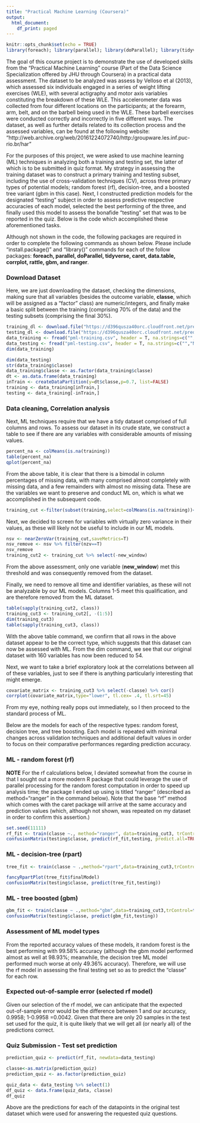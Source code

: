 ```yaml
---
title: "Practical Machine Learning (Coursera)"
output:
  html_document:
    df_print: paged
---
```


```r
knitr::opts_chunk$set(echo = TRUE)
library(foreach); library(parallel); library(doParallel); library(tidyverse); library(caret); library(data.table); library(corrplot); library(rattle); library(gbm); library(ranger)
```

The goal of this course project is to demonstrate the use of developed skills from the “Practical Machine Learning” course (Part of the Data Science Specialization offered by JHU through Coursera) in a practical data assessment. The dataset to be analyzed was assess by Velloso et al (2013), which assessed six individuals engaged in a series of weight lifting exercises (WLE), with several actigraphy and motor axis variables constituting the breakdown of these WLE. This accelerometer data was collected from four different locations on the participants; at the forearm, arm, belt, and on the barbell being used in the WLE. These barbell exercises were conducted correctly and incorrectly in five different ways. The dataset, as well as further details related to its collection process and the assessed variables, can be found at the following website: "http://web.archive.org/web/20161224072740/http:/groupware.les.inf.puc-rio.br/har"

For the purposes of this project, we were asked to use machine learning (ML) techniques in analyzing both a training and testing set, the latter of which is to be submitted in quiz format. My strategy in assessing the training dataset was to construct a primary training and testing subset, including the use of cross-validation techniques (CV), across three primary types of potential models; random forest (rf), decision-tree, and a boosted tree variant (gbm in this case). Next, I constructed prediction models for the designated “testing” subject in order to assess predictive respective accuracies of each model, selected the best performing of the three, and finally used this model to assess the bonafide “testing” set that was to be reported in the quiz. Below is the code which accomplished these aforementioned tasks.

Although not shown in the code, the following packages are required in order to complete the following commands as shown below. Please include “install.package()” and “library()” commands for each of the follow packages: **foreach, parallel, doParallel, tidyverse, caret, data.table, corrplot, rattle, gbm, and ranger**.

### Download Dataset

Here, we are just downloading the dataset, checking the dimensions, making sure that all variables (besides the outcome variable, **classe**, which will be assigned as a “factor” class) are numeric/integers, and finally make a basic split between the training (comprising 70% of the data) and the testing subsets (comprising the final 30%).

``` r
training_dl <- download.file("https://d396qusza40orc.cloudfront.net/predmachlearn/pml-training.csv", destfile = "pml-training.csv",mode="wb")
testing_dl <- download.file("https://d396qusza40orc.cloudfront.net/predmachlearn/pml-testing.csv", destfile = "pml-testing.csv",mode="wb")
data_training <- fread("pml-training.csv", header = T, na.strings=c("","NA"))
data_testing <- fread("pml-testing.csv", header = T, na.strings=c("","NA")) 
dim(data_training)
```

``` r
dim(data_testing)
str(data_training$classe)
data_training$classe <- as.factor(data_training$classe)
dt <- as.data.frame(data_training)
inTrain <- createDataPartition(y=dt$classe,p=0.7, list=FALSE)
training <- data_training[inTrain,]
testing <- data_training[-inTrain,]
```

### Data cleaning, Correlation analysis

Next, ML techniques require that we have a tidy dataset comprised of full columns and rows. To assess our dataset in its crude state, we construct a table to see if there are any variables with considerable amounts of missing values.

``` r
percent_na <- colMeans(is.na(training))
table(percent_na)
qplot(percent_na)
```

From the above table, it is clear that there is a bimodal in column percentages of missing data, with many comprised almost completely with missing data, and a few remainders with almost no missing data. These are the variables we want to preserve and conduct ML on, which is what we accomplished in the subsequent code.

``` r
training_cut <-filter(subset(training,select=colMeans(is.na(training))<0.75))
```

Next, we decided to screen for variables with virtually zero variance in
their values, as these will likely not be useful to include in our ML
models.

``` r
nsv <- nearZeroVar(training_cut,saveMetrics=T)
nsv_remove <- nsv %>% filter(nzv==T)
nsv_remove
training_cut2 <- training_cut %>% select(-new_window)
```

From the above assessment, only one variable (**new_window**) met this threshold and was consequently removed from the dataset.  

Finally, we need to remove all time and identifier variables, as these will not be analyzable by our ML models. Columns 1-5 meet this qualification, and are therefore removed from the ML dataset.

```r
table(sapply(training_cut2, class))
training_cut3 <- training_cut2[, -(1:5)]
dim(training_cut3)
table(sapply(training_cut3, class))
```

With the above table command, we confirm that all rows in the above dataset appear to be the correct type, which suggests that this dataset can now be assessed with ML. From the dim command, we see that our original dataset with 160 variables has now been reduced to 54.

Next, we want to take a brief exploratory look at the correlations between all of these variables, just to see if there is anything particularly interesting that might emerge.

```r
covariate_matrix <- training_cut3 %>% select(-classe) %>% cor()
corrplot(covariate_matrix,type="lower", tl.cex= .4, tl.srt=45)
```

From my eye, nothing really pops out immediately, so I then proceed to the standard process of ML.

Below are the models for each of the respective types: random forest, decision tree, and tree boosting. Each model is repeated with minimal changes across validation techniques and additional default values in order to focus on their comparative performances regarding prediction accuracy.

### ML - random forest (rf)
**NOTE** For the rf calculations below, I deviated somewhat from the course in that I sought out a more modern R package that could leverage the use of parallel processing for the random forest computation in order to speed up analysis time; the package I ended up using is titled "ranger" (described as method="ranger" in the command below). Note that the base "rf" method which comes with the caret package will arrive at the same accuracy and prediction values (which, although not shown, was repeated on my dataset in order to confirm this assertion.)

```r
set.seed(11111)
rf_fit <- train(classe ~., method="ranger", data=training_cut3, trControl=trainControl(method="cv", number=3, verboseIter=FALSE))
confusionMatrix(testing$classe, predict(rf_fit,testing, predict.all=TRUE))
```

### ML - decision-tree (rpart)
```r
tree_fit <- train(classe ~ .,method="rpart",data=training_cut3,trControl=trainControl(method="cv", number=3, verboseIter=FALSE))

fancyRpartPlot(tree_fit$finalModel)
confusionMatrix(testing$classe, predict(tree_fit,testing))
```

### ML - tree boosted (gbm)
```r
gbm_fit <- train(classe ~ .,method="gbm",data=training_cut3,trControl=trainControl(method="cv", number=3, verboseIter=FALSE), verbose=FALSE)
confusionMatrix(testing$classe, predict(gbm_fit,testing))
```

### Assessment of ML model types
From the reported accuracy values of these models, it random forest is the best performing with 99.58% accuracy (although the gbm model performed almost as well at 98.93%; meanwhile, the decision tree ML model performed much worse at only 49.36% accuracy). Therefore, we will use the rf model in assessing the final testing set so as to predict the "classe" for each row.

### Expected out-of-sample error (selected rf model)
Given our selection of the rf model, we can anticipate that the expected out-of-sample error would be the difference between 1 and our accuracy, 0.9958; 1-0.9958 =0.0042. Given that there are only 20 samples in the test set used for the quiz, it is quite likely that we will get all (or nearly all) of the predictions correct.

### Quiz Submission - Test set prediction
```r
prediction_quiz <- predict(rf_fit, newdata=data_testing)

classe<-as.matrix(prediction_quiz)
prediction_quiz <- as.factor(prediction_quiz)

quiz_data <- data_testing %>% select(1) 
df_quiz <- data.frame(quiz_data, classe)
df_quiz
```

Above are the predictions for each of the datapoints in the original test dataset which were used for answering the requested quiz questions.